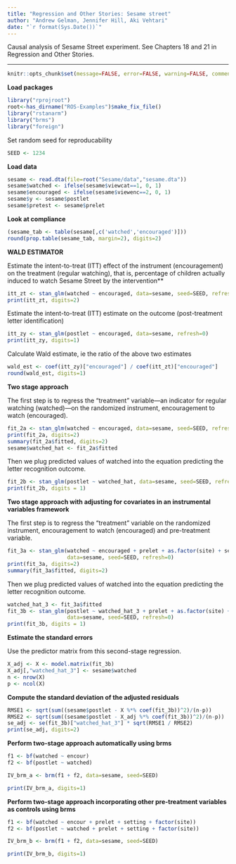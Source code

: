 ```yaml
---
title: "Regression and Other Stories: Sesame street"
author: "Andrew Gelman, Jennifer Hill, Aki Vehtari"
date: "`r format(Sys.Date())`"
---
```

Causal analysis of Sesame Street experiment. See Chapters 18 and 21
in Regression and Other Stories.

-------------


```r
knitr::opts_chunk$set(message=FALSE, error=FALSE, warning=FALSE, comment=NA)
```

**Load packages**

```r
library("rprojroot")
root<-has_dirname("ROS-Examples")$make_fix_file()
library("rstanarm")
library("brms")
library("foreign")
```

Set random seed for reproducability

```r
SEED <- 1234
```

**Load data**

```r
sesame <- read.dta(file=root("Sesame/data","sesame.dta"))
sesame$watched <- ifelse(sesame$viewcat==1, 0, 1)
sesame$encouraged <- ifelse(sesame$viewenc==2, 0, 1)
sesame$y <- sesame$postlet
sesame$pretest <- sesame$prelet
```

**Look at compliance**

```r
(sesame_tab <- table(sesame[,c('watched','encouraged')]))
round(prop.table(sesame_tab, margin=2), digits=2)
```

**WALD ESTIMATOR**

Estimate the intent-to-treat (ITT) effect of the instrument
(encouragement) on the treatment (regular watching), that is,
percentage of children actually induced to watch Sesame Street by
the intervention**

```r
itt_zt <- stan_glm(watched ~ encouraged, data=sesame, seed=SEED, refresh=0)
print(itt_zt, digits=2)
```

Estimate the intent-to-treat (ITT) estimate on the outcome
(post-treatment letter identification)

```r
itt_zy <- stan_glm(postlet ~ encouraged, data=sesame, refresh=0)
print(itt_zy, digits=1)
```

Calculate Wald estimate, ie the ratio of the above two estimates

```r
wald_est <- coef(itt_zy)["encouraged"] / coef(itt_zt)["encouraged"]
round(wald_est, digits=1)
```

**Two stage approach**

The first step is to regress the "treatment" variable---an
indicator for regular watching (watched)---on the randomized
instrument, encouragement to watch (encouraged).

```r
fit_2a <- stan_glm(watched ~ encouraged, data=sesame, seed=SEED, refresh=0)
print(fit_2a, digits=2)
summary(fit_2a$fitted, digits=2)
sesame$watched_hat <- fit_2a$fitted
```

Then we plug predicted values of watched into the equation
predicting the letter recognition outcome.

```r
fit_2b <- stan_glm(postlet ~ watched_hat, data=sesame, seed=SEED, refresh=0)
print(fit_2b, digits = 1)
```

**Two stage approach with adjusting for covariates in an instrumental variables framework**

The first step is to regress the "treatment" variable on the
randomized instrument, encouragement to watch (encouraged) and
pre-treatment variable.

```r
fit_3a <- stan_glm(watched ~ encouraged + prelet + as.factor(site) + setting,
                   data=sesame, seed=SEED, refresh=0)
print(fit_3a, digits=2)
summary(fit_3a$fitted, digits=2)
```

Then we plug predicted values of watched into the equation
predicting the letter recognition outcome.

```r
watched_hat_3 <- fit_3a$fitted
fit_3b <- stan_glm(postlet ~ watched_hat_3 + prelet + as.factor(site) + setting,
                   data=sesame, seed=SEED, refresh=0)
print(fit_3b, digits = 1)
```

**Estimate the standard errors**

Use the predictor matrix from this second-stage regression.

```r
X_adj <- X <- model.matrix(fit_3b)
X_adj[,"watched_hat_3"] <- sesame$watched
n <- nrow(X)
p <- ncol(X)
```

**Compute the standard deviation of the adjusted residuals**

```r
RMSE1 <- sqrt(sum((sesame$postlet - X %*% coef(fit_3b))^2)/(n-p))
RMSE2 <- sqrt(sum((sesame$postlet - X_adj %*% coef(fit_3b))^2)/(n-p))
se_adj <- se(fit_3b)["watched_hat_3"] * sqrt(RMSE1 / RMSE2)
print(se_adj, digits=2)
```

**Perform two-stage approach automatically using brms**

```r
f1 <- bf(watched ~ encour)
f2 <- bf(postlet ~ watched)
```
```r
IV_brm_a <- brm(f1 + f2, data=sesame, seed=SEED)
```
```r
print(IV_brm_a, digits=1)
```

**Perform two-stage approach incorporating other pre-treatment
variables as controls using brms**

```r
f1 <- bf(watched ~ encour + prelet + setting + factor(site))
f2 <- bf(postlet ~ watched + prelet + setting + factor(site))
```
```r
IV_brm_b <- brm(f1 + f2, data=sesame, seed=SEED)
```
```r
print(IV_brm_b, digits=1)
```

